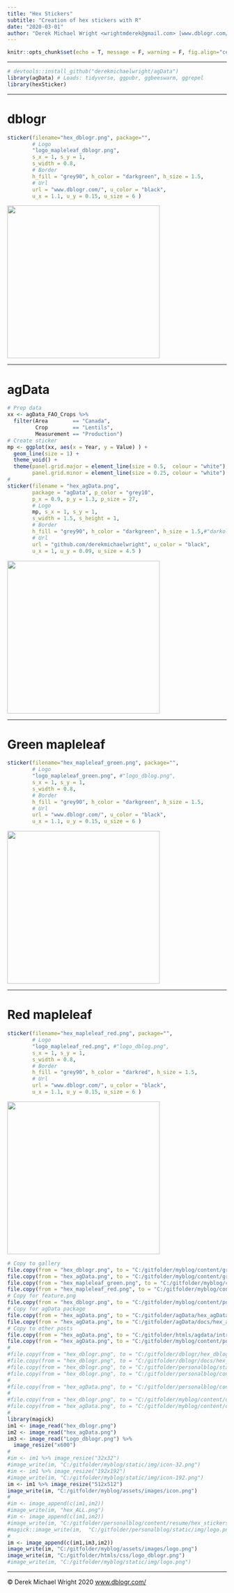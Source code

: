 ```yaml
---
title: "Hex Stickers"
subtitle: "Creation of hex stickers with R"
date: "2020-03-01"
author: "Derek Michael Wright <wrightmderek@gmail.com> [www.dblogr.com/](https://dblogr.netlify.com/) [-Image Gallery-](https://dblogr.netlify.app/graphs_dblogr/hex_stickers/)"
---
```


```r
knitr::opts_chunk$set(echo = T, message = F, warning = F, fig.align="center")
```

---

```r
# devtools::install_github("derekmichaelwright/agData")
library(agData) # Loads: tidyverse, ggpubr, ggbeeswarm, ggrepel
library(hexSticker)
```

---

# dblogr

```r
sticker(filename="hex_dblogr.png", package="",  
        # Logo
        "logo_mapleleaf_dblogr.png", 
        s_x = 1, s_y = 1, 
        s_width = 0.8,
        # Border
        h_fill = "grey90", h_color = "darkgreen", h_size = 1.5,
        # Url
        url = "www.dblogr.com/", u_color = "black",
        u_x = 1.1, u_y = 0.15, u_size = 6 )
```

![](hex_dblogr.png){width=350px}

---

# agData

```r
# Prep data
xx <- agData_FAO_Crops %>% 
  filter(Area        == "Canada", 
         Crop        == "Lentils", 
         Measurement == "Production")
# Create sticker
mp <- ggplot(xx, aes(x = Year, y = Value) ) + 
  geom_line(size = 1) + 
  theme_void() +
  theme(panel.grid.major = element_line(size = 0.5,  colour = "white"), 
        panel.grid.minor = element_line(size = 0.25, colour = "white") ) 
#
sticker(filename = "hex_agData.png",
        package = "agData", p_color = "grey10",
        p_x = 0.9, p_y = 1.3, p_size = 27,
        # Logo
        mp, s_x = 1, s_y = 1, 
        s_width = 1.5, s_height = 1,
        # Border 
        h_fill = "grey90", h_color = "darkgreen", h_size = 1.5,#"darkolivegreen"
        # Url
        url = "github.com/derekmichaelwright", u_color = "black",
        u_x = 1, u_y = 0.09, u_size = 4.5 )
```

![](hex_agData.png){width=350px}

---

# Green mapleleaf

```r
sticker(filename="hex_mapleleaf_green.png", package="",  
        # Logo
        "logo_mapleleaf_green.png", #"logo_dblog.png", 
        s_x = 1, s_y = 1, 
        s_width = 0.8,
        # Border
        h_fill = "grey90", h_color = "darkgreen", h_size = 1.5,
        # Url
        url = "www.dblogr.com/", u_color = "black",
        u_x = 1.1, u_y = 0.15, u_size = 6 )
```

![](hex_mapleleaf_green.png){width=350px}

---

# Red mapleleaf

```r
sticker(filename="hex_mapleleaf_red.png", package="",  
        # Logo
        "logo_mapleleaf_red.png", #"logo_dblog.png", 
        s_x = 1, s_y = 1, 
        s_width = 0.8,
        # Border
        h_fill = "grey90", h_color = "darkred", h_size = 1.5,
        # Url
        url = "www.dblogr.com/", u_color = "black",
        u_x = 1.1, u_y = 0.15, u_size = 6 )
```

![](hex_mapleleaf_red.png){width=350px}

```r
# Copy to gallery
file.copy(from = "hex_dblogr.png", to = "C:/gitfolder/myblog/content/graphs_dblogr/hex_stickers/gallery/gallery/hex_dblogr.png", overwrite = T)
file.copy(from = "hex_agData.png", to = "C:/gitfolder/myblog/content/graphs_dblogr/hex_stickers/gallery/gallery/hex_agData.png", overwrite = T)
file.copy(from = "hex_mapleleaf_green.png", to = "C:/gitfolder/myblog/content/graphs_dblogr/hex_stickers/gallery/gallery/hex_mapleleaf_green.png", overwrite = T)
file.copy(from = "hex_mapleleaf_red.png", to = "C:/gitfolder/myblog/content/graphs_dblogr/hex_stickers/gallery/gallery/hex_mapleleaf_red.png", overwrite = T)
# Copy for feature.png
file.copy(from = "hex_dblogr.png", to = "C:/gitfolder/myblog/content/posts_dblogr/hex_stickers/featured.png", overwrite = T)
# Copy for agData package
file.copy(from = "hex_agData.png", to = "C:/gitfolder/agData/hex_agData.png", overwrite = T)
file.copy(from = "hex_agData.png", to = "C:/gitfolder/agData/docs/hex_agData.png", overwrite = T)
# Copy to other posts
file.copy(from = "hex_agData.png", to = "C:/gitfolder/htmls/agdata/introduction_to_agdata/hex_agData.png", overwrite = T)
file.copy(from = "hex_agData.png", to = "C:/gitfolder/myblog/content/posts_agdata/introduction_to_agdata/featured.png", overwrite = T)
#
#file.copy(from = "hex_dblogr.png", to = "C:/gitfolder/dblogr/hex_dblogr.png", overwrite = T)
#file.copy(from = "hex_dblogr.png", to = "C:/gitfolder/dblogr/docs/hex_dblogr.png", overwrite = T)
#file.copy(from = "hex_dblogr.png", to = "C:/gitfolder/personalblog/static/img/logo.png", overwrite = T)
#file.copy(from = "hex_dblogr.png", to = "C:/gitfolder/personalblog/content/resume/hex_dblogr.png", overwrite = T)
#
#file.copy(from = "hex_agData.png", to = "C:/gitfolder/personalblog/content/resume/hex_agData.png", overwrite = T)
#
#file.copy(from = "hex_dblogr.png", to = "C:/gitfolder/myblog/content/dblogr/Hex_Wall/hex_files/dblogr.png", overwrite = T)
#file.copy(from = "hex_agData.png", to = "C:/gitfolder/myblog/content/dblogr/Hex_Wall/hex_files/agData.png", overwrite = T)
#
library(magick)
im1 <- image_read("hex_dblogr.png")
im2 <- image_read("hex_agData.png")
im3 <- image_read("Logo_dblogr.png") %>% 
  image_resize("x600")
#
#im <- im1 %>% image_resize("32x32")
#image_write(im, "C:/gitfolder/myblog/static/img/icon-32.png")
#im <- im1 %>% image_resize("192x192")
#image_write(im, "C:/gitfolder/myblog/static/img/icon-192.png")
im <- im1 %>% image_resize("512x512")
image_write(im, "C:/gitfolder/myblog/assets/images/icon.png")
#
#im <- image_append(c(im1,im2))
#image_write(im, "hex_ALL.png")
#im <- image_append(c(im1,im2))
#image_write(im, "C:/gitfolder/personalblog/content/resume/hex_stickers.png")
#magick::image_write(im,  "C:/gitfolder/personalblog/static/img/logo.png")
#
im <- image_append(c(im1,im3,im2))
image_write(im, "C:/gitfolder/myblog/assets/images/logo.png")
image_write(im, "C:/gitfolder/htmls/css/logo_dblogr.png")
#image_write(im, "C:/gitfolder/myblog/static/img/logo.png")
```

---

&copy; Derek Michael Wright 2020 [www.dblogr.com/](https://dblogr.netlify.com/)